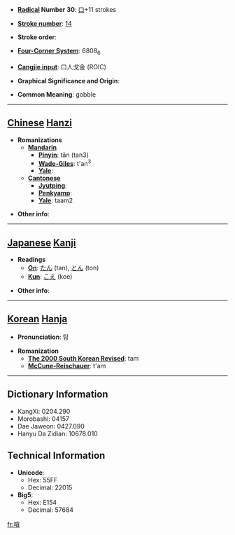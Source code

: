 * '''[[Wiktionary:Chinese radical index| Radical]] Number 30''': [[Wiktionary:Chinese radical index 口|口]]+11 strokes

* '''[[Wiktionary:Chinese total strokes index|Stroke number]]''': [[Wiktionary:Chinese total strokes index 14|14]]

* '''Stroke order''': 

* '''[[Wiktionary:Chinese four corner index|Four-Corner System]]''': 6808<sub>6</sub>

* '''[[Wiktionary:Chinese Cangjie index|Cangjie input]]''': 口人戈金 (ROIC)

* '''Graphical Significance and Origin''': 

* '''Common Meaning''': gobble

----

== [[Chinese]] [[Hanzi]] ==

* '''Romanizations'''
** '''[[Mandarin]]'''
*** '''[[Pinyin]]''': tǎn (tan3)
*** '''[[Wade-Giles]]''': t'an<sup>3</sup>
*** '''[[Yale]]''': 
** '''[[Cantonese]]'''
*** '''[[Jyutping]]''':
*** '''[[Penkyamp]]''': 
*** '''[[Yale]]''': taam2

* '''Other info''': 

----

== [[Japanese]] [[Kanji]] ==

* '''Readings'''
** '''[[On]]''': [[たん]] (tan), [[とん]] (ton)
** '''[[Kun]]''': [[こえ]] (koe)

* '''Other info''':  

----

== [[Korean]] [[Hanja]] ==

* '''Pronunciation''': 탐

* '''Romanization'''
** '''[[The 2000 South Korean Revised Romanization|The 2000 South Korean Revised]]''': tam
** '''[[McCune-Reischauer]]''': t'am

----

== Dictionary Information ==

* KangXi: 0204.290
* Morobashi: 04157
* Dae Jaweon: 0427.090
* Hanyu Da Zidian: 10678.010

== Technical Information ==

* '''Unicode''':
** Hex: 55FF
** Decimal: 22015
* '''Big5''':
** Hex: E154
** Decimal: 57684

[[fr:嗿]]